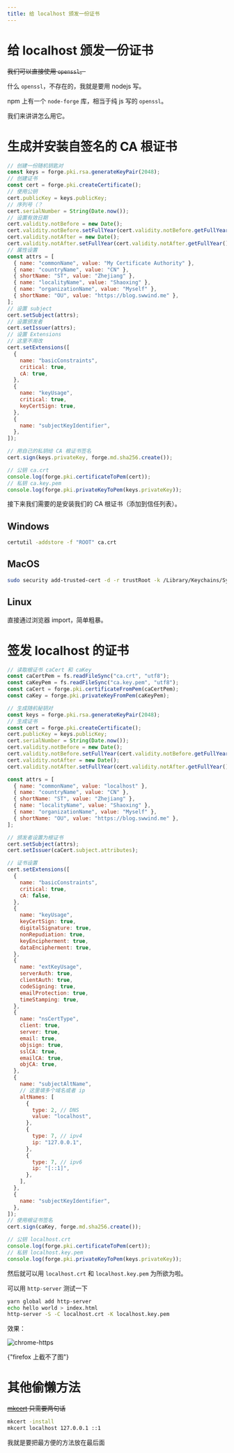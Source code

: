 ```yaml
---
title: 给 localhost 颁发一份证书
---
```


# 给 localhost 颁发一份证书


<Metadata author="swwind" time="2019-4-6" />

~~我们可以直接使用 `openssl`。~~

什么 `openssl`，不存在的，我就是要用 nodejs 写。

npm 上有一个 `node-forge` 库，相当于纯 js 写的 `openssl`。

我们来讲讲怎么用它。

# 生成并安装自签名的 CA 根证书

```js
// 创建一份随机钥匙对
const keys = forge.pki.rsa.generateKeyPair(2048);
// 创建证书
const cert = forge.pki.createCertificate();
// 使用公钥
cert.publicKey = keys.publicKey;
// 序列号（？
cert.serialNumber = String(Date.now());
// 设置有效日期
cert.validity.notBefore = new Date();
cert.validity.notBefore.setFullYear(cert.validity.notBefore.getFullYear() - 5);
cert.validity.notAfter = new Date();
cert.validity.notAfter.setFullYear(cert.validity.notAfter.getFullYear() + 20);
// 属性设置
const attrs = [
  { name: "commonName", value: "My Certificate Authority" },
  { name: "countryName", value: "CN" },
  { shortName: "ST", value: "Zhejiang" },
  { name: "localityName", value: "Shaoxing" },
  { name: "organizationName", value: "Myself" },
  { shortName: "OU", value: "https://blog.swwind.me" },
];
// 设置 subject
cert.setSubject(attrs);
// 设置颁发者
cert.setIssuer(attrs);
// 设置 Extensions
// 这里不用改
cert.setExtensions([
  {
    name: "basicConstraints",
    critical: true,
    cA: true,
  },
  {
    name: "keyUsage",
    critical: true,
    keyCertSign: true,
  },
  {
    name: "subjectKeyIdentifier",
  },
]);

// 用自己的私钥给 CA 根证书签名
cert.sign(keys.privateKey, forge.md.sha256.create());

// 公钥 ca.crt
console.log(forge.pki.certificateToPem(cert));
// 私钥 ca.key.pem
console.log(forge.pki.privateKeyToPem(keys.privateKey));
```

接下来我们需要的是安装我们的 CA 根证书（添加到信任列表）。

## Windows

```cmd
certutil -addstore -f "ROOT" ca.crt
```

## MacOS

```bash
sudo security add-trusted-cert -d -r trustRoot -k /Library/Keychains/System.keychain ca.crt
```

## Linux

直接通过浏览器 import，简单粗暴。

# 签发 localhost 的证书

```js
// 读取根证书 caCert 和 caKey
const caCertPem = fs.readFileSync("ca.crt", "utf8");
const caKeyPem = fs.readFileSync("ca.key.pem", "utf8");
const caCert = forge.pki.certificateFromPem(caCertPem);
const caKey = forge.pki.privateKeyFromPem(caKeyPem);

// 生成随机秘钥对
const keys = forge.pki.rsa.generateKeyPair(2048);
// 生成证书
const cert = forge.pki.createCertificate();
cert.publicKey = keys.publicKey;
cert.serialNumber = String(Date.now());
cert.validity.notBefore = new Date();
cert.validity.notBefore.setFullYear(cert.validity.notBefore.getFullYear() - 1);
cert.validity.notAfter = new Date();
cert.validity.notAfter.setFullYear(cert.validity.notAfter.getFullYear() + 10);

const attrs = [
  { name: "commonName", value: "localhost" },
  { name: "countryName", value: "CN" },
  { shortName: "ST", value: "Zhejiang" },
  { name: "localityName", value: "Shaoxing" },
  { name: "organizationName", value: "Myself" },
  { shortName: "OU", value: "https://blog.swwind.me" },
];

// 颁发者设置为根证书
cert.setSubject(attrs);
cert.setIssuer(caCert.subject.attributes);

// 证书设置
cert.setExtensions([
  {
    name: "basicConstraints",
    critical: true,
    cA: false,
  },
  {
    name: "keyUsage",
    keyCertSign: true,
    digitalSignature: true,
    nonRepudiation: true,
    keyEncipherment: true,
    dataEncipherment: true,
  },
  {
    name: "extKeyUsage",
    serverAuth: true,
    clientAuth: true,
    codeSigning: true,
    emailProtection: true,
    timeStamping: true,
  },
  {
    name: "nsCertType",
    client: true,
    server: true,
    email: true,
    objsign: true,
    sslCA: true,
    emailCA: true,
    objCA: true,
  },
  {
    name: "subjectAltName",
    // 这里填多个域名或者 ip
    altNames: [
      {
        type: 2, // DNS
        value: "localhost",
      },
      {
        type: 7, // ipv4
        ip: "127.0.0.1",
      },
      {
        type: 7, // ipv6
        ip: "[::1]",
      },
    ],
  },
  {
    name: "subjectKeyIdentifier",
  },
]);
// 使用根证书签名
cert.sign(caKey, forge.md.sha256.create());

// 公钥 localhost.crt
console.log(forge.pki.certificateToPem(cert));
// 私钥 localhost.key.pem
console.log(forge.pki.privateKeyToPem(keys.privateKey));
```

然后就可以用 `localhost.crt` 和 `localhost.key.pem` 为所欲为啦。

可以用 `http-server` 测试一下

```bash
yarn global add http-server
echo hello world > index.html
http-server -S -C localhost.crt -K localhost.key.pem
```

效果：

![chrome-https](/assets/chrome-https.png)

<p>
  <span class="truth" title="还是我操作不对">
    {"firefox 上截不了图"}
  </span>
</p>

# 其他偷懒方法

~~[mkcert](https://github.com/FiloSottile/mkcert) 只需要两句话~~

```bash
mkcert -install
mkcert localhost 127.0.0.1 ::1
```

<p>
  <span class="truth">我就是要把最方便的方法放在最后面</span>
</p>
